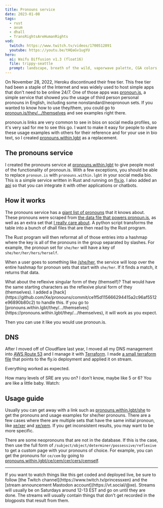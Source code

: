 ```yaml
---
title: Pronouns service
date: 2023-01-08
tags:
  - rust
  - axum
  - dhall
  - TransRightsAreHumanRights
vod:
  twitch: https://www.twitch.tv/videos/1700512891
  youtube: https://youtu.be/tHQaGv1ugYU
hero:
  ai: Waifu Diffusion v1.3 (float16)
  file: trippy-seattle
  prompt: landscape, breath of the wild, vaporwave palette, CGA colors, space needle in distance, manga style, thick outlines, ink, acid trip, kanji, genshin impact
---
```


On November 28, 2022, Heroku discontinued their free tier. This free tier had
been a staple of the Internet and was widely used to host simple apps that don't
need to be online 24/7. One of those apps was
[pronoun.is](https://web.archive.org/web/20210830180439/https://pronoun.is/), a
simple service that showed you the usage of third person personal pronouns in
English, including some nonstandard/neopronoun sets. If you wanted to know how
to use they/them, you could go to
[pronoun.is/they/.../themselves](https://web.archive.org/web/20210830180512/https://pronoun.is/they/.../themselves)
and see examples right there.

pronoun.is links are very common to see in bios on social media profiles, so
it's very sad for me to see this go. I want to make it easy for people to share
these usage examples with others for their reference and for your use in bio
text, so I created
[pronouns.within.lgbt](https://pronouns.within.lgbt) as a replacement.

## The pronouns service

I created the pronouns service at
[pronouns.within.lgbt](https://pronouns.within.lgbt) to give people most of the
functionality of pronoun.is. With a few exceptions, you should be able to
replace `pronoun.is` with `pronouns.within.lgbt` in your social media bio. This
is a simple service written in Rust and running on [fly.io](https://fly.io). I
also added an [api](https://pronouns.within.lgbt/api/docs) so that you can
integrate it with other applications or chatbots.

## How it works

The pronouns service has a [giant list of
pronouns](https://github.com/Xe/pronouns/tree/main/dhall/pronouns) that it knows
about. These pronouns were scraped from [the data file that powers
pronoun.is](https://github.com/witch-house/pronoun.is/blob/master/resources/pronouns.tab),
as well as an extra set that [I really care
about](https://pronouns.within.lgbt/xe/xer). A python script transforms the
table into a bunch of dhall files that are then read by the Rust program.

The Rust program will then reformat all of those entries into a hashmap where
the key is all of the pronouns in the group separated by slashes. For example,
the pronoun set for `she/her` will have a key of `she/her/her/hers/herself`.

When a user goes to something like
[/she/her](https://pronouns.within.lgbt/she/her), the service will loop over the
entire hashmap for pronoun sets that start with `she/her`. If it finds a match,
it returns that data.

<XeblogConv name="Mara" mood="hmm">
  What about the reflexive singular form of they (themself)? That would have the
  same starting characters as the reflexive plural form of they (themselves).
</XeblogConv>

<XeblogConv name="Cadey" mood="enby">
  I added a
  [hack](https://github.com/Xe/pronouns/commit/ce1f5d115666294415a2c96af5512e96890b80c2)
  to handle this. If you go to
  [pronouns.within.lgbt/they/.../themselves](https://pronouns.within.lgbt/they/.../themselves),
  it will work as you expect.
</XeblogConv>

Then you can use it like you would use pronoun.is.

## DNS

After I moved off of Cloudflare last year, I moved all my DNS management into
[AWS Route 53](https://aws.amazon.com/route53/) and I manage it with
[Terraform](https://www.terraform.io/). I made [a small terraform
file](https://github.com/Xe/pronouns/blob/main/terraform/main.tf) that points to
the fly.io deployment and applied it on stream.

Everything worked as expected.

<XeblogConv name="Numa" mood="delet">
  How many levels of SRE are you on?
</XeblogConv>

<XeblogConv name="Mara" mood="hmm">
  I don't know, maybe like 5 or 6?
</XeblogConv>

<XeblogConv name="Numa" mood="delet">
  You are like a little baby. Watch:
</XeblogConv>

<XeblogPicture path="blog/pronouns-service/levels-of-terraform" />

## Usage guide

Usually you can get away with a link such as
[pronouns.within.lgbt/she](https://pronouns.within.lgbt/she) to get the
pronouns and usage examples for she/her pronouns. There are a few cases where
there are multiple sets that have the same initial pronoun, like
[xe/xer](https://pronouns.within.lgbt/xe/xer) and
[xe/xem](https://pronouns.within.lgbt/xe/xem). If you get inconsistent results,
you may want to be more specific.

There are some neopronouns that are not in the database. If this is the case,
then use the full form of `/subject/object/determiner/possessive/reflexive` to
get a custom page with your pronouns of choice. For example, you can get the
pronouns for `ce/cem` by going to
[pronouns.within.lgbt/ce/cem/cer/cers/cemself](https://pronouns.within.lgbt/ce/cem/cer/cers/cemself).

---

<XeblogConv name="Mara" mood="happy">
  If you want to watch things like this get coded and deployed live, be sure to
  follow [the Twitch channel](https://www.twitch.tv/princessxen) and the [stream
  announcement Mastodon account](https://vt.social/@xe). Streams will usually be
  on Saturdays around 12-13 EST and go on until they are done. The streams will
  usually contain things that don't get recorded in the blogposts that result
  from them.
</XeblogConv>
